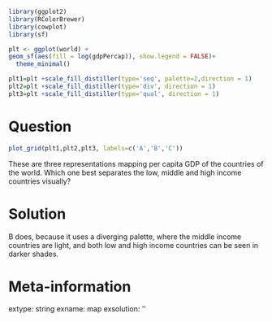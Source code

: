```r
library(ggplot2)
library(RColorBrewer)
library(cowplot)
library(sf)

plt <- ggplot(world) + 
geom_sf(aes(fill = log(gdpPercap)), show.legend = FALSE)+
  theme_minimal()

plt1=plt +scale_fill_distiller(type='seq', palette=2,direction = 1)
plt2=plt +scale_fill_distiller(type='div', direction = 1)
plt3=plt +scale_fill_distiller(type='qual', direction = 1)


```

Question
========

```r
plot_grid(plt1,plt2,plt3, labels=c('A','B','C'))
```

These are three representations mapping per capita GDP of the countries of the world. Which one best separates the low, middle and high income countries visually?

Solution
========

B does, because it uses a diverging palette, where the middle income countries are light, and both low and high income countries can be seen in darker shades.

Meta-information
================

extype: string
exname: map
exsolution: ''
